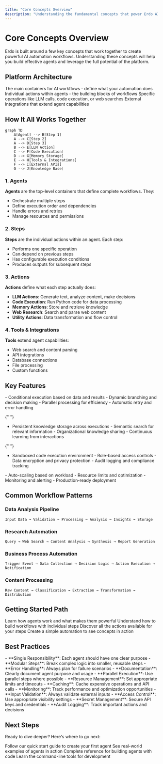 ```yaml
---
title: "Core Concepts Overview"
description: "Understanding the fundamental concepts that power Erdo AI agents"
---
```


# Core Concepts Overview

Erdo is built around a few key concepts that work together to create powerful AI automation workflows. Understanding these concepts will help you build effective agents and leverage the full potential of the platform.

## Platform Architecture

<CardGroup cols={2}>
  <Card title="Agents" icon="robot" href="/concepts/agents">
    The main containers for AI workflows - define what your automation does
  </Card>
  <Card title="Steps" icon="list" href="/concepts/steps">
    Individual actions within agents - the building blocks of workflows
  </Card>
  <Card title="Actions" icon="bolt" href="/sdk/actions">
    Specific operations like LLM calls, code execution, or web searches
  </Card>
  <Card title="Tools" icon="wrench">
    External integrations that extend agent capabilities
  </Card>
</CardGroup>

## How It All Works Together

```mermaid
graph TD
    A[Agent] --> B[Step 1]
    A --> C[Step 2]
    A --> D[Step 3]
    B --> E[LLM Action]
    C --> F[Code Execution]
    D --> G[Memory Storage]
    E --> H[Tools & Integrations]
    F --> I[External APIs]
    G --> J[Knowledge Base]
```

### 1. Agents

**Agents** are the top-level containers that define complete workflows. They:

- Orchestrate multiple steps
- Define execution order and dependencies
- Handle errors and retries
- Manage resources and permissions

### 2. Steps

**Steps** are the individual actions within an agent. Each step:

- Performs one specific operation
- Can depend on previous steps
- Has configurable execution conditions
- Produces outputs for subsequent steps

### 3. Actions

**Actions** define what each step actually does:

- **LLM Actions**: Generate text, analyze content, make decisions
- **Code Execution**: Run Python code for data processing
- **Memory Actions**: Store and retrieve knowledge
- **Web Research**: Search and parse web content
- **Utility Actions**: Data transformation and flow control

### 4. Tools & Integrations

**Tools** extend agent capabilities:

- Web search and content parsing
- API integrations
- Database connections
- File processing
- Custom functions

## Key Features

<AccordionGroup>
  <Accordion title="Intelligent Workflows">
    - Conditional execution based on data and results
    - Dynamic branching and decision making
    - Parallel processing for efficiency
    - Automatic retry and error handling
  </Accordion>

{" "}
<Accordion title="Memory & Learning">
  - Persistent knowledge storage across executions - Semantic search for
  relevant information - Organizational knowledge sharing - Continuous learning
  from interactions
</Accordion>

{" "}
<Accordion title="Security & Compliance">
  - Sandboxed code execution environment - Role-based access controls - Data
  encryption and privacy protection - Audit logging and compliance tracking
</Accordion>

  <Accordion title="Scalability & Performance">
    - Auto-scaling based on workload
    - Resource limits and optimization
    - Monitoring and alerting
    - Production-ready deployment
  </Accordion>
</AccordionGroup>

## Common Workflow Patterns

### Data Analysis Pipeline

```
Input Data → Validation → Processing → Analysis → Insights → Storage
```

### Research Automation

```
Query → Web Search → Content Analysis → Synthesis → Report Generation
```

### Business Process Automation

```
Trigger Event → Data Collection → Decision Logic → Action Execution → Notification
```

### Content Processing

```
Raw Content → Classification → Extraction → Transformation → Distribution
```

## Getting Started Path

<Steps>
  <Step title="Understand Agents">
    Learn how agents work and what makes them powerful
  </Step>
  <Step title="Master Steps">
    Understand how to build workflows with individual steps
  </Step>
  <Step title="Explore Actions">
    Discover all the actions available for your steps
  </Step>
  <Step title="Build Your First Agent">
    Create a simple automation to see concepts in action
  </Step>
</Steps>

## Best Practices

<Tabs>
  <Tab title="Design Principles">
    - **Single Responsibility**: Each agent should have one clear purpose -
    **Modular Steps**: Break complex logic into smaller, reusable steps -
    **Error Handling**: Always plan for failure scenarios - **Documentation**:
    Clearly document agent purpose and usage
  </Tab>
  <Tab title="Performance">
    - **Parallel Execution**: Use parallel steps where possible - **Resource
    Management**: Set appropriate limits and timeouts - **Caching**: Cache
    expensive operations and API calls - **Monitoring**: Track performance and
    optimization opportunities
  </Tab>
  <Tab title="Security">
    - **Input Validation**: Always validate external inputs - **Access
    Control**: Use appropriate visibility settings - **Secret Management**:
    Secure API keys and credentials - **Audit Logging**: Track important actions
    and decisions
  </Tab>
</Tabs>

## Next Steps

Ready to dive deeper? Here's where to go next:

<CardGroup cols={2}>
  <Card title="Build Your First Agent" icon="rocket" href="/quickstart">
    Follow our quick start guide to create your first agent
  </Card>
  <Card title="Explore Examples" icon="code" href="/examples">
    See real-world examples of agents in action
  </Card>
  <Card title="SDK Reference" icon="book" href="/sdk/overview">
    Complete reference for building agents with code
  </Card>
  <Card title="CLI Tools" icon="terminal" href="/cli/overview">
    Learn the command-line tools for development
  </Card>
</CardGroup>
